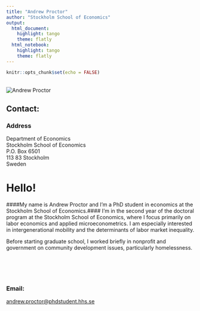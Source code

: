 ```yaml
---
title: "Andrew Proctor"
author: "Stockholm School of Economics"
output:
  html_document:
    highlight: tango
    theme: flatly
  html_notebook:
    highlight: tango
    theme: flatly
---
```


```r
knitr::opts_chunk$set(echo = FALSE)
```


<div class = "row">
<div class = "col-md-6">
<br>
<img src="handels.jpg" alt="Andrew Proctor">

## Contact:

### Address
  Department of Economics <br>
  Stockholm School of Economics <br>
  P.O. Box 6501 <br>
  113 83 Stockholm <br>
  Sweden


</div
<div class = "col-md-6">
# Hello!

####My name is Andrew Proctor and I'm a PhD student in economics at the Stockholm School of Economics.####
I'm in the second year of the doctoral program at the Stockholm School of Economics, where I focus primarily on labor economics and applied microeconometrics.  I am especially interested in intergenerational mobility and the determinants of labor market inequality.

Before starting graduate school, I worked briefly in nonprofit and government on community development issues, particularly homelessness.
<br>
<br>
<br>
<br>
<br>

### Email:  
<a href = "mailto: andrew.proctor@phdstudent.hhs.se ">andrew.proctor@phdstudent.hhs.se</a>
</div>
</div>

<br>






